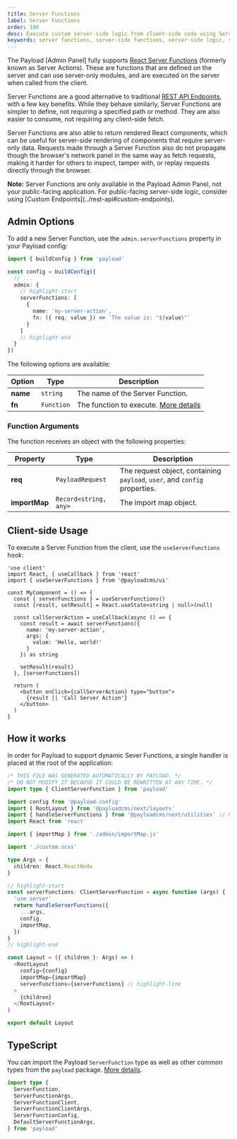```yaml
---
title: Server Functions
label: Server Functions
order: 100
desc: Execute custom server-side logic from client-side code using Server Functions in Payload.
keywords: server functions, server-side functions, server-side logic, server-side code, server-side, functions, Payload, headless, Content Management System, cms, javascript, react, node, nextjs
---
```


The Payload [Admin Panel] fully supports [React Server Functions](https://react.dev/reference/rsc/server-actions) (formerly known as Server Actions). These are functions that are defined on the server and can use server-only modules, and are executed on the server when called from the client.

Server Functions are a good alternative to traditional [REST API Endpoints](../rest-api#custom-endpoints), with a few key benefits. While they behave similarly, Server Functions are simpler to define, not requiring a specified path or method. They are also easier to consume, not requiring any client-side fetch.

Server Functions are also able to return rendered React components, which can be useful for server-side rendering of components that require server-only data. Requests made through a Server Function also do not propagate though the browser's network panel in the same way as fetch requests, making it harder for others to inspect, tamper with, or replay requests directly through the browser.

<Banner type="info">
  <strong>Note:</strong>
  Server Functions are only available in the Payload Admin Panel, not your public-facing application. For public-facing server-side logic, consider using [Custom Endpoints](../rest-api#custom-endpoints).
</Banner>

## Admin Options

To add a new Server Function, use the `admin.serverFunctions` property in your Payload config:

```ts
import { buildConfig } from 'payload'

const config = buildConfig({
  // ...
  admin: {
    // highlight-start
    serverFunctions: [
      {
        name: 'my-server-action',
        fn: ({ req, value }) => `The value is: "${value}"`
      }
    ]
    // highlight-end
  }
})
```

The following options are available:

| Option | Type | Description |
| --- | --- | --- |
| **name** | `string` | The name of the Server Function. |
| **fn** | `Function` | The function to execute. [More details](#function-arguments) |

### Function Arguments

The function receives an object with the following properties:

| Property | Type | Description |
| --- | --- | --- |
| **req** | `PayloadRequest` | The request object, containing `payload`, `user`, and `config` properties. |
| **importMap** | `Record<string, any>` | The import map object. |

## Client-side Usage

To execute a Server Function from the client, use the `useServerFunctions` hook:

```tsx
'use client'
import React, { useCallback } from 'react'
import { useServerFunctions } from '@payloadcms/ui'

const MyComponent = () => {
  const { serverFunctions } = useServerFunctions()
  const [result, setResult] = React.useState<string | null>(null)

  const callServerAction = useCallback(async () => {
    const result = await serverFunctions({
      name: 'my-server-action',
      args: {
        value: 'Hello, world!'
      }
    }) as string

    setResult(result)
  }, [serverFunctions])

  return (
    <button onClick={callServerAction} type="button">
      {result || 'Call Server Action'}
    </button>
  )
}
```

## How it works

In order for Payload to support dynamic Sever Functions, a single handler is placed at the root of the application:

```ts
/* THIS FILE WAS GENERATED AUTOMATICALLY BY PAYLOAD. */
/* DO NOT MODIFY IT BECAUSE IT COULD BE REWRITTEN AT ANY TIME. */
import type { ClientServerFunction } from 'payload'

import config from '@payload-config'
import { RootLayout } from '@payloadcms/next/layouts'
import { handleServerFunctions } from '@payloadcms/next/utilities' // highlight-line
import React from 'react'

import { importMap } from './admin/importMap.js'

import './custom.scss'

type Args = {
  children: React.ReactNode
}

// highlight-start
const serverFunctions: ClientServerFunction = async function (args) {
  'use server'
  return handleServerFunctions({
    ...args,
    config,
    importMap,
  })
}
// highlight-end

const Layout = ({ children }: Args) => (
  <RootLayout
    config={config}
    importMap={importMap}
    serverFunctions={serverFunctions} // highlight-line
  >
    {children}
  </RootLayout>
)

export default Layout
```

## TypeScript

You can import the Payload `ServerFunction` type as well as other common types from the `payload` package. [More details](../typescript/overview).

```ts
import type {
  ServerFunction,
  ServerFunctionArgs,
  ServerFunctionClient,
  ServerFunctionClientArgs,
  ServerFunctionConfig,
  DefaultServerFunctionArgs,
} from 'payload'
```
